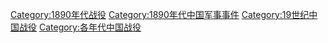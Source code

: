 [[Category:1890年代战役|Category:1890年代战役]]
[[Category:1890年代中国军事事件|Category:1890年代中国军事事件]]
[[Category:19世纪中国战役|Category:19世纪中国战役]]
[[Category:各年代中国战役|Category:各年代中国战役]]